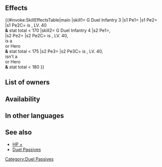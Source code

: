 {{Passive
|type=A
|exclusive=0
|1required=-
|1name=G Duel Infantry 1
|1tagid=SID_緑の死闘・歩行1
|1promotionRarity=4
|1promotionTier=1
|1effect=Grants HP+3. If unit is 5★ and level 40 and unit's stats total less than 160, treats unit's stats as 160 in modes like Arena. (Higher-scoring opponents will appear. Stat total calculation excludes any values added by merges and skills.)
|1cost=70
|2name=G Duel Infantry 2
|2tagid=SID_緑の死闘・歩行2
|2promotionRarity=5
|2promotionTier=1
|2effect=Grants HP+4. If unit is 5★ and level 40 and unit's stats total less than 165, treats unit's stats as 165 in modes like Arena. (Higher-scoring opponents will appear. Stat total calculation excludes any values added by merges and skills.)
|2cost=150
|3name=G Duel Infantry 3
|3tagid=SID_緑の死闘・歩行3
|3effect=Grants HP+5. If unit is 5★ and level 40 and unit's stats total less than 170, treats unit's stats as 170 in modes like Arena. (Higher-scoring opponents will appear. Stat total calculation excludes any values added by merges and skills.)
|3cost=300
|4name=G Duel Infantry 4
|4tagid=SID_緑の死闘・歩行4
|4effect=Grants HP+5, Atk/Spd/Def/Res+2. If unit is 5★, level 40, a Legendary Hero or a Mythic Hero, and unit's stats total less than 175, treats unit's stats as 175 in modes like Arena. If unit is 5★, level 40, not a Legendary Hero or Mythic Hero and unit's stats total less than 180, treats unit's stats as 180 in modes like Arena. (Higher-scoring opponents will appear. Stat total calculation excludes any values added by merges and skills.)
|4cost=300
|statModifiers1=3,0,0,0,0
|statModifiers2=4,0,0,0,0
|statModifiers3=5,0,0,0,0
|statModifiers4=5,2,2,2,2
|canUseMove=Infantry
|canUseWeapon={{WeaponList|Green}}
|properties=random_owner
}}
==Effects==
{{#invoke:SkillEffectsTable|main
|skill1={{Si|G Duel Infantry 3}} G Duel Infantry 3
|s1 Pe1={{Eft|Stat Boosts|HP|5}}
|s1 Pe2={{Eft|Duel|170}}
|s1 Pe2C={{Tgt|Unit}} is {{Rarity|5}}, LV. 40<br>'''&''' stat total < 170
|skill2={{Si|G Duel Infantry 4}} G Duel Infantry 4
|s2 Pe1={{Eft|Stat Boosts|HP|5}},<br>{{Eft|Stat Boosts|Atk/Spd/Def/Res|2}}
|s2 Pe2={{Eft|Duel|175}}
|s2 Pe2C={{Tgt|Unit}} is {{Rarity|5}}, LV. 40,<br>is a {{Utt|Legendary}}<br> or {{Utt|Mythic}} Hero<br>'''&''' stat total < 175
|s2 Pe3={{Eft|Duel|180}}
|s2 Pe3C={{Tgt|Unit}} is {{Rarity|5}}, LV. 40,<br>isn't a {{Utt|Legendary}}<br> or {{Utt|Mythic}} Hero<br>'''&''' stat total < 180
}}

==List of owners==
{{Skill Hero List}}
==Availability==
{{PassiveFocusList}}
{{PassiveDistributionList}}
{{PassiveCombatManualList}}
==In other languages==
{{OtherLanguages
|japanese=緑の死闘・歩行
|german=G Duell-Inf.
|spanishEU=Lid pedestre V
|spanishLA=Lid pedestre V
|french=Duel infant. (V)
|italian=Sfida fanteria V
|chineseTW=綠色死鬥・步行
|portuguese=Duelo infan. Vd
}}

==See also==
* [[HP +]]
* [[Duel Passives]]
{{Passives Navbox|A}}
[[Category:Duel Passives]]